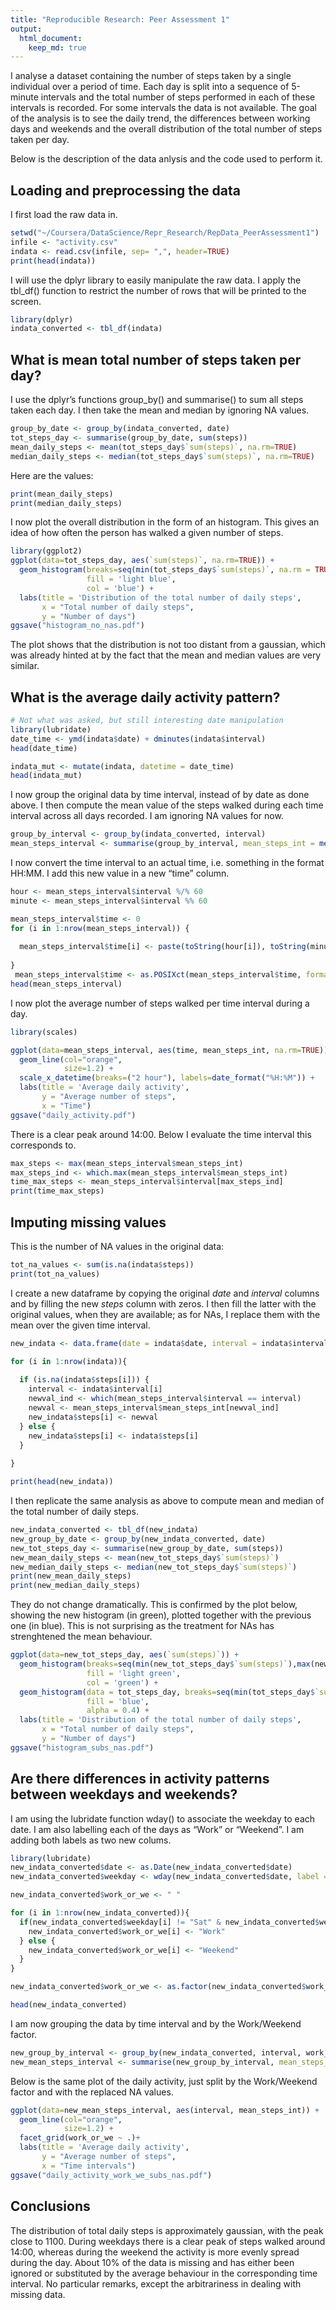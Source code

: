 ```yaml
---
title: "Reproducible Research: Peer Assessment 1"
output: 
  html_document:
    keep_md: true
---
```


I analyse a dataset containing the number of steps taken by a single individual over a period of time. Each day is split into a sequence of 5-minute intervals and the total number of steps performed in each of these intervals is recorded. For some intervals the data is not available. The goal of the analysis is to see the daily trend, the differences between working days and weekends and the overall distribution of the total number of steps taken per day.

Below is the description of the data anlysis and the code used to perform it. 

## Loading and preprocessing the data

I first load the raw data in.

```r
setwd("~/Coursera/DataScience/Repr_Research/RepData_PeerAssessment1")
infile <- "activity.csv"
indata <- read.csv(infile, sep= ",", header=TRUE)
print(head(indata))
```

I will use the dplyr library to easily manipulate the raw data. I apply the tbl_df() function to restrict the number of rows that will be printed to the screen.

```r
library(dplyr)
indata_converted <- tbl_df(indata)
```

## What is mean total number of steps taken per day?
I use the dplyr's functions group_by() and summarise() to sum all steps taken each day. I then take the mean and median by ignoring NA values.
```r
group_by_date <- group_by(indata_converted, date)
tot_steps_day <- summarise(group_by_date, sum(steps))
mean_daily_steps <- mean(tot_steps_day$`sum(steps)`, na.rm=TRUE)
median_daily_steps <- median(tot_steps_day$`sum(steps)`, na.rm=TRUE)
```
Here are the values:
```r
print(mean_daily_steps)
print(median_daily_steps)
```

I now plot the overall distribution in the form of an histogram. This gives an idea of how often the person has walked a given number of steps.
```r
library(ggplot2)
ggplot(data=tot_steps_day, aes(`sum(steps)`, na.rm=TRUE)) + 
  geom_histogram(breaks=seq(min(tot_steps_day$`sum(steps)`, na.rm = TRUE),max(tot_steps_day$`sum(steps)`, na.rm=TRUE), by=500),
                 fill = 'light blue',
                 col = 'blue') +
  labs(title = 'Distribution of the total number of daily steps',
       x = "Total number of daily steps",
       y = "Number of days") 
ggsave("histogram_no_nas.pdf")
```
The plot shows that the distribution is not too distant from a gaussian, which was already hinted at by the fact that the mean and median values are very similar.

## What is the average daily activity pattern?
```r
# Not what was asked, but still interesting date manipulation
library(lubridate)
date_time <- ymd(indata$date) + dminutes(indata$interval)
head(date_time)

indata_mut <- mutate(indata, datetime = date_time)
head(indata_mut)
```

I now group the original data by time interval, instead of by date as done above. I then compute the mean value of the steps walked during each time interval across all days recorded. I am ignoring NA values for now.
```r
group_by_interval <- group_by(indata_converted, interval)
mean_steps_interval <- summarise(group_by_interval, mean_steps_int = mean(steps, na.rm=TRUE))
```

I now convert the time interval to an actual time, i.e. something in the format HH:MM. I add this new value in a new "time" column.

```r
hour <- mean_steps_interval$interval %/% 60
minute <- mean_steps_interval$interval %% 60

mean_steps_interval$time <- 0
for (i in 1:nrow(mean_steps_interval)) {
  
  mean_steps_interval$time[i] <- paste(toString(hour[i]), toString(minute[i]), sep=":")
  
}
 mean_steps_interval$time <- as.POSIXct(mean_steps_interval$time, format="%H:%M")
head(mean_steps_interval)
```

I now plot the average number of steps walked per time interval during a day.

```r
library(scales)

ggplot(data=mean_steps_interval, aes(time, mean_steps_int, na.rm=TRUE)) + 
  geom_line(col="orange",
            size=1.2) +
  scale_x_datetime(breaks=("2 hour"), labels=date_format("%H:%M")) +
  labs(title = 'Average daily activity',
       y = "Average number of steps",
       x = "Time") 
ggsave("daily_activity.pdf")
```

There is a clear peak around 14:00. Below I evaluate the time interval this corresponds to.

```r
max_steps <- max(mean_steps_interval$mean_steps_int)
max_steps_ind <- which.max(mean_steps_interval$mean_steps_int)
time_max_steps <- mean_steps_interval$interval[max_steps_ind]
print(time_max_steps)
```

## Imputing missing values
This is the number of NA values in the original data:

```r
tot_na_values <- sum(is.na(indata$steps)) 
print(tot_na_values)
```


I create a new dataframe by copying the original *date* and *interval* columns and by filling the new *steps* column with zeros. I then fill the latter with the original values, when they are available; as for NAs, I replace them with the mean over the given time interval.
```r
new_indata <- data.frame(date = indata$date, interval = indata$interval, steps = 0)

for (i in 1:nrow(indata)){
  
  if (is.na(indata$steps[i])) {
    interval <- indata$interval[i]
    newval_ind <- which(mean_steps_interval$interval == interval)
    newval <- mean_steps_interval$mean_steps_int[newval_ind]
    new_indata$steps[i] <- newval
  } else {
    new_indata$steps[i] <- indata$steps[i]
  }
  
}

print(head(new_indata))
```

I then replicate the same analysis as above to compute mean and median of the total number of daily steps.
```r
new_indata_converted <- tbl_df(new_indata)
new_group_by_date <- group_by(new_indata_converted, date)
new_tot_steps_day <- summarise(new_group_by_date, sum(steps))
new_mean_daily_steps <- mean(new_tot_steps_day$`sum(steps)`)
new_median_daily_steps <- median(new_tot_steps_day$`sum(steps)`)
print(new_mean_daily_steps)
print(new_median_daily_steps)
```

They do not change dramatically. This is confirmed by the plot below, showing the new histogram (in green), plotted together with the previous one (in blue). This is not surprising as the treatment for NAs has strenghtened the mean behaviour.

```r
ggplot(data=new_tot_steps_day, aes(`sum(steps)`)) + 
  geom_histogram(breaks=seq(min(new_tot_steps_day$`sum(steps)`),max(new_tot_steps_day$`sum(steps)`), by=500),
                 fill = 'light green',
                 col = 'green') + 
  geom_histogram(data = tot_steps_day, breaks=seq(min(tot_steps_day$`sum(steps)`, na.rm = TRUE),max(tot_steps_day$`sum(steps)`, na.rm=TRUE), by=500),
                 fill = 'blue',
                 alpha = 0.4) +
  labs(title = 'Distribution of the total number of daily steps',
       x = "Total number of daily steps",
       y = "Number of days") 
ggsave("histogram_subs_nas.pdf")
```


## Are there differences in activity patterns between weekdays and weekends?
I am using the lubridate function wday() to associate the weekday to each date. I am also labelling each of the days as "Work" or "Weekend". I am adding both labels as two new colums.
```r
library(lubridate)
new_indata_converted$date <- as.Date(new_indata_converted$date)
new_indata_converted$weekday <- wday(new_indata_converted$date, label = TRUE)

new_indata_converted$work_or_we <- " "

for (i in 1:nrow(new_indata_converted)){
  if(new_indata_converted$weekday[i] != "Sat" & new_indata_converted$weekday[i] != "Sun"){
    new_indata_converted$work_or_we[i] <- "Work"
  } else {
    new_indata_converted$work_or_we[i] <- "Weekend"
  }
}

new_indata_converted$work_or_we <- as.factor(new_indata_converted$work_or_we)

head(new_indata_converted)
```

I am now grouping the data by time interval and by the Work/Weekend factor.
```r
new_group_by_interval <- group_by(new_indata_converted, interval, work_or_we)
new_mean_steps_interval <- summarise(new_group_by_interval, mean_steps_int = mean(steps))
```

Below is the same plot of the daily activity, just split by the Work/Weekend factor and with the replaced NA values.
```r
ggplot(data=new_mean_steps_interval, aes(interval, mean_steps_int)) + 
  geom_line(col="orange",
            size=1.2) +
  facet_grid(work_or_we ~ .)+
  labs(title = 'Average daily activity',
       y = "Average number of steps",
       x = "Time intervals") 
ggsave("daily_activity_work_we_subs_nas.pdf")
```
## Conclusions
The distribution of total daily steps is approximately gaussian, with the peak close to 1100. During weekdays there is a clear peak of steps walked around 14:00, whereas during the weekend the activity is more evenly spread during the day. About 10% of the data is missing and has either been ignored or substituted by the average behaviour in the corresponding time interval. No particular remarks, except the arbitrariness in dealing with missing data.